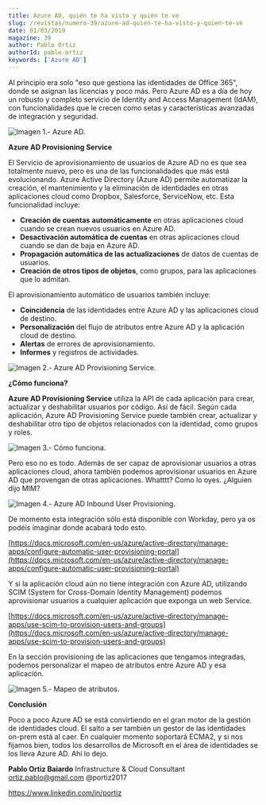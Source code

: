 ```yaml
---
title: Azure AD, quién te ha visto y quién te ve
slug: /revistas/numero-39/azure-ad-quien-te-ha-visto-y-quien-te-ve
date: 01/03/2019
magazine: 39
author: Pablo Ortiz
authorId: pablo-ortiz
keywords: ['Azure AD']
---
```






​Al principio era solo "eso que gestiona las identidades de Office 365", donde se asignan las licencias y poco más. Pero Azure AD es a día de hoy un robusto y completo servicio de Identity and Access Management (IdAM), con funcionalidades que le crecen como setas y características avanzadas de integración y seguridad.

![Imagen 1.- Azure AD.](../../../images/numero39/azure-ad-quien-te-ha-visto-y-quien-te-ve/image1.png)

**Azure AD Provisioning Service**

El Servicio de aprovisionamiento de usuarios de Azure AD no es que sea totalmente nuevo, pero es una de las funcionalidades que más está evolucionando. Azure Active Directory (Azure AD) permite automatizar la creación, el mantenimiento y la eliminación de identidades en otras aplicaciones cloud como Dropbox, Salesforce, ServiceNow, etc. Esta funcionalidad incluye:

- **Creación de cuentas** **automáticamente** en otras aplicaciones cloud cuando se crean nuevos usuarios en Azure AD.
- **Desactivación automática de cuentas** en otras aplicaciones cloud cuando se dan de baja en Azure AD.
- **Propagación automática de las actualizaciones** de datos de cuentas de usuarios.
- **Creación de otros tipos de objetos**, como grupos, para las aplicaciones que lo admitan.


El aprovisionamiento automático de usuarios también incluye:

- **Coincidencia** de las identidades entre Azure AD y las aplicaciones cloud de destino.
- **Personalización** del flujo de atributos entre Azure AD y la aplicación cloud de destino.
- **Alertas** de errores de aprovisionamiento.
- **Informes** y registros de actividades.


![Imagen 2.- Azure AD Provisioning Service.](../../../images/numero39/azure-ad-quien-te-ha-visto-y-quien-te-ve/image2.png)

**¿Cómo funciona?**

**Azure AD Provisioning Service** utiliza la API de cada aplicación para crear, actualizar y deshabilitar usuarios por código. Así de fácil. Según cada aplicación, Azure AD Provisioning Service puede también crear, actualizar y deshabilitar otro tipo de objetos relacionados con la identidad, como grupos y roles.

![Imagen 3.- Cómo funciona.](../../../images/numero39/azure-ad-quien-te-ha-visto-y-quien-te-ve/image3.png)

Pero eso no es todo. Además de ser capaz de aprovisionar usuarios a otras aplicaciones cloud, ahora también podemos aprovisionar usuarios en Azure AD que provengan de otras aplicaciones. Whatttt? Como lo oyes. ¿Alguien dijo MIM?

![Imagen 4.- Azure AD Inbound User Provisioning.](../../../images/numero39/azure-ad-quien-te-ha-visto-y-quien-te-ve/image4.png)

De momento esta integración sólo está disponible con Workday, pero ya os podéis imaginar donde acabará todo esto.

[https://docs.microsoft.com/en-us/azure/active-directory/manage-apps/configure-automatic-user-provisioning-portal](https://docs.microsoft.com/en-us/azure/active-directory/manage-apps/configure-automatic-user-provisioning-portal)

Y si la aplicación cloud aún no tiene integración con Azure AD, utilizando SCIM (System for Cross-Domain Identity Management) podemos aprovisionar usuarios a cualquier aplicación que exponga un web Service.

[https://docs.microsoft.com/en-us/azure/active-directory/manage-apps/use-scim-to-provision-users-and-groups](https://docs.microsoft.com/en-us/azure/active-directory/manage-apps/use-scim-to-provision-users-and-groups)

En la sección provisioning de las aplicaciones que tengamos integradas, podemos personalizar el mapeo de atributos entre Azure AD y esa aplicación.

![Imagen 5.- Mapeo de atributos.](../../../images/numero39/azure-ad-quien-te-ha-visto-y-quien-te-ve/image5.png)

**Conclusión**

Poco a poco Azure AD se está convirtiendo en el gran motor de la gestión de identidades cloud. El salto a ser también un gestor de las identidades on-prem está al caer. En cualquier momento soportará ECMA2, y si nos fijamos bien, todos los desarrollos de Microsoft en el área de identidades se los lleva Azure AD. Ahí lo dejo.



**Pablo Ortiz Baiardo**
 Infrastructure & Cloud Consultant
 [ortiz.pablo@gmail.com](mailto:ortiz.pablo@gmail.com) 
@portiz2017

https://www.linkedin.com/in/portiz

 
 
